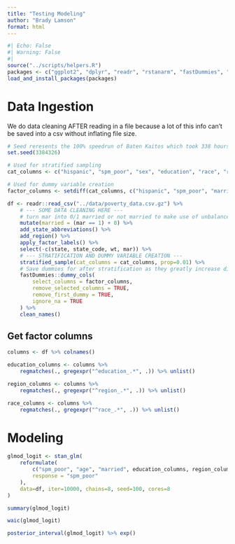 ```yaml
---
title: "Testing Modeling"
author: "Brady Lamson"
format: html
---
```


```r
#| Echo: False
#| Warning: False
#| 
source("../scripts/helpers.R")
packages <- c("ggplot2", "dplyr", "readr", "rstanarm", "fastDummies", "janitor")
load_and_install_packages(packages)
```

# Data Ingestion

We do data cleaning AFTER reading in a file because a lot of this info can't be saved into a csv without inflating file size.

```r
# Seed reresents the 100% speedrun of Baten Kaitos which took 338 hours, 43 minutes and 26 seconds
set.seed(3384326)

# Used for stratified sampling 
cat_columns <- c("hispanic", "spm_poor", "sex", "education", "race", "region", "married")

# Used for dummy variable creation
factor_columns <- setdiff(cat_columns, c("hispanic", "spm_poor", "married"))

df <- readr::read_csv("../data/poverty_data.csv.gz") %>%
    # --- SOME DATA CLEANING HERE ---
    # turn mar into 0/1 married or not married to make use of unbalanced categories
    mutate(married = (mar == 1) + 0) %>%
    add_state_abbreviations() %>%
    add_region() %>%
    apply_factor_labels() %>%
    select(-c(state, state_code, wt, mar)) %>%
    # --- STRATIFICATION AND DUMMY VARIABLE CREATION ---
    stratified_sample(cat_columns = cat_columns, prop=0.01) %>%
    # Save dummies for after stratification as they greatly increase dimensionality
    fastDummies::dummy_cols(
        select_columns = factor_columns,
        remove_selected_columns = TRUE,
        remove_first_dummy = TRUE,
        ignore_na = TRUE
    ) %>%
    clean_names()
```
## Get factor columns
```r
columns <- df %>% colnames()

education_columns <- columns %>%
    regmatches(., gregexpr("^education_.*", .)) %>% unlist()

region_columns <- columns %>%
    regmatches(., gregexpr("^region_.*", .)) %>% unlist()

race_columns <- columns %>%
    regmatches(., gregexpr("^race_.*", .)) %>% unlist()
```

# Modeling

```r
glmod_logit <- stan_glm(
    reformulate(
        c("spm_poor", "age", "married", education_columns, region_columns, race_columns), 
        response = "spm_poor"
    ), 
    data=df, iter=10000, chains=8, seed=100, cores=8
)
```

```r
summary(glmod_logit)
```

```r
waic(glmod_logit)
```

```r
posterior_interval(glmod_logit) %>% exp()
```

